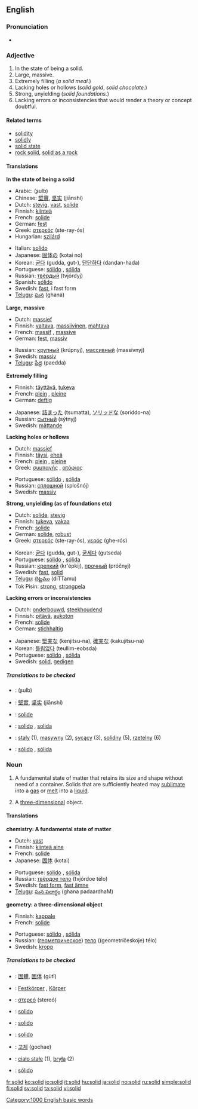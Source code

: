 ==English==

===Pronunciation===
*{{audio|en-us-solid.ogg|Audio (US)}}

===Adjective===
{{en-adj-more}}

# In the state of being a solid.
# Large, massive.
# Extremely filling (''a solid meal.'')
# Lacking holes or hollows (''solid gold'', ''solid chocolate.'')
# Strong, unyielding (''solid foundations.'')
# Lacking errors or inconsistencies that would render a theory or concept doubtful.

====Related terms====
*[[solidity]]
*[[solidly]]
*[[solid state]]
*[[rock solid]], [[solid as a rock]]

====Translations====
'''In the state of being a solid'''
{{top}}
*Arabic: {{ARchar|[[صلب|صُلب]]}} (ʂulb)
*Chinese: [[堅實]], [[坚实]] (jiānshí)
*Dutch: [[stevig]], [[vast]], [[solide]]
*Finnish: [[kiinteä]]
*French: [[solide]]
*German: [[fest]]
*Greek: [[στερεός]] {{m}} (ste-ray-ós)
*Hungarian: [[szilárd]]
{{mid}}
*Italian: [[solido]]
*Japanese: [[固体の]] (kotai no)
*Korean: [[굳다]] (gudda, gut-), [[단단하다]] (dandan-hada)
*Portuguese: [[sólido]] {{m}}, [[sólida]] {{f}}
*Russian: [[твёрдый]] (tvjórdyj)
*Spanish: [[sólido]]
*Swedish: [[fast#Swedish|fast]], i fast form
*[[Telugu]]: [[ఘన]] (ghana)
{{bottom}}

'''Large, massive'''
{{top}}
*Dutch: [[massief]]
*Finnish: [[valtava]], [[massiivinen]], [[mahtava]]
*French: [[massif]] {{m}}, [[massive]] {{f}}
*German: [[fest]], [[massiv]]
{{mid}}
*Russian: [[крупный]] (krúpnyj), [[массивный]] (massívnyj)
*Swedish: [[massiv]]
*[[Telugu]]: [[పేద్ద]] (paedda)
{{bottom}}

'''Extremely filling'''
{{top}}
*Finnish: [[täyttävä]], [[tukeva]]
*French: [[plein]] {{m}}, [[pleine]] {{f}}
*German: [[deftig]]
{{mid}}
*Japanese: [[詰まった]] (tsumatta), [[ソリッドな]] (soriddo-na)
*Russian: [[сытный]] (sýtnyj)
*Swedish: [[mättande]]
{{bottom}}

'''Lacking holes or hollows'''
{{top}}
*Dutch: [[massief]]
*Finnish: [[täysi]], [[eheä]]
*French: [[plein]] {{m}}, [[pleine]] {{f}}
*Greek: [[συμπαγής]] {{m}}, [[ατόφιος]] {{m}}
{{mid}}
*Portuguese: [[sólido]] {{m}}, [[sólida]] {{f}}
*Russian: [[сплошной]] (splošnój)
*Swedish: [[massiv]]
{{bottom}}

'''Strong, unyielding (as of foundations etc)'''
{{top}}
*Dutch: [[solide]], [[stevig]]
*Finnish: [[tukeva]], [[vakaa]]
*French: [[solide]]
*German: [[solide]], [[robust]]
*Greek: [[στερεός]] {{m}} (ste-ray-ós), [[γερός]] {{m}} (ghe-rós)
{{mid}}
*Korean: [[굳다]] (gudda, gut-), [[굳세다]] (gutseda)
*Portuguese: [[sólido]] {{m}}, [[sólida]] {{f}}
*Russian: [[крепкий]] (kr'épkij), [[прочный]] (próčnyj)
*Swedish: [[fast]], [[solid#Swedish|solid]]
*[[Telugu]]: [[దిట్టము]] (diTTamu)
*Tok Pisin: [[strong]], [[strongpela]]
{{bottom}}

'''Lacking errors or inconsistencies'''
{{top}}
*Dutch: [[onderbouwd]], [[steekhoudend]]
*Finnish: [[pitävä]], [[aukoton]]
*French: [[solide]]
*German: [[stichhaltig]]
{{mid}}
*Japanese: [[堅実な]] (kenjitsu-na), [[確実な]] (kakujitsu-na)
*Korean: [[틀림없다]] (teullim-eobsda)
*Portuguese: [[sólido]] {{m}}, [[sólida]] {{f}}
*Swedish: [[solid#Swedish|solid]], [[gedigen]]
{{bottom}}

=====Translations to be checked=====
{{checktrans}}

*{{ttbc|Arabic}}: {{ARchar|[[صلب|صُلب]]}} (ʂulb)
*{{ttbc|Chinese}}: [[堅實]], [[坚实]] (jiānshí)
*{{ttbc|Interlingua}}: [[solide]]
*{{ttbc|Italian}}: [[solido]] {{m}}, [[solida]] {{f}}
*{{ttbc|Polish}}: [[stały]] (1), [[masywny]] (2), [[sycący]] (3), [[solidny]] (5), [[rzetelny]] (6) {{m}}
*{{ttbc|Spanish}}: [[sólido]] {{m}}, [[sólida]] {{f}}

===Noun===
{{en-noun}}

# {{chemistry}} A fundamental state of matter that retains its size and shape without need of a container. Solids that are sufficiently heated may [[sublimate]] into a [[gas]] or [[melt]] into a [[liquid]].
# {{geometry}} A [[three-dimensional]] object.

====Translations====
'''chemistry: A fundamental state of matter'''
{{top}}
*Dutch: [[vast]]
*Finnish: [[kiinteä aine]]
*French: [[solide]] {{m}}
*Japanese: [[固体]] (kotai)
{{mid}}
*Portuguese: [[sólido]] {{m}}, [[sólida]] {{f}}
*Russian: [[твёрдое тело]] (tvjórdoe télo) {{n}}
*Swedish: [[fast form]], [[fast ämne]]
*[[Telugu]]: [[ఘన పదార్ధం]] (ghana padaardhaM)
{{bottom}}

'''geometry: a three-dimensional object'''
{{top}}
*Finnish: [[kappale]]
*French: [[solide]] {{m}}
{{mid}}
*Portuguese: [[sólido]] {{m}}, [[sólida]] {{f}}
*Russian: ([[геометрический|геометрическое]]) [[тело]] ((geometríčeskoje) télo) {{n}}
*Swedish: [[kropp]]
{{bottom}}

=====Translations to be checked=====
{{checktrans}}

*{{ttbc|Chinese}}: [[固體]], [[固体]] (gùtǐ)
*{{ttbc|German}}: [[Festkörper]] {{m}}, [[Körper]] {{m}}
*{{ttbc|Greek}}: [[στερεό]] (stereó) {{n}}
*{{ttbc|Ido}}: [[solido]]
*{{ttbc|Interlingua}}: [[solido]]
*{{ttbc|Italian}}: [[solido]]
*{{ttbc|Korean}}: [[고체]] (gochae)
*{{ttbc|Polish}}: [[ciało stałe]] {{n}} (1), [[bryła]] {{f}} (2)
*{{ttbc|Spanish}}: [[sólido]] {{m}}

[[Category:1000 English basic words]]

[[fr:solid]]
[[ko:solid]]
[[io:solid]]
[[it:solid]]
[[hu:solid]]
[[ja:solid]]
[[no:solid]]
[[ru:solid]]
[[simple:solid]]
[[fi:solid]]
[[sv:solid]]
[[ta:solid]]
[[vi:solid]]